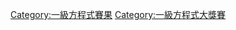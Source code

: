 {{Commonscat|Spanish Grand Prix}}
[[Category:一級方程式賽果|Category:一級方程式賽果]]
[[Category:一級方程式大獎賽|Category:一級方程式大獎賽]]